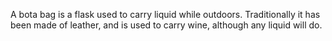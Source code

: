 A bota bag is a flask used to carry liquid while outdoors. Traditionally it has been made of leather, and is used to carry wine, although any liquid will do.

{{stub}}